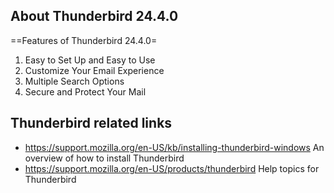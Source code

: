 ==About Thunderbird 24.4.0==

{{images/thunderbird.jpg}}
==Features of Thunderbird 24.4.0=
# Easy to Set Up and Easy to Use
# Customize Your Email Experience
# Multiple Search Options
# Secure and Protect Your Mail

==Thunderbird related links==
* [[https://support.mozilla.org/en-US/kb/installing-thunderbird-windows]] An overview of how to install Thunderbird
* [[https://support.mozilla.org/en-US/products/thunderbird]] Help topics for Thunderbird